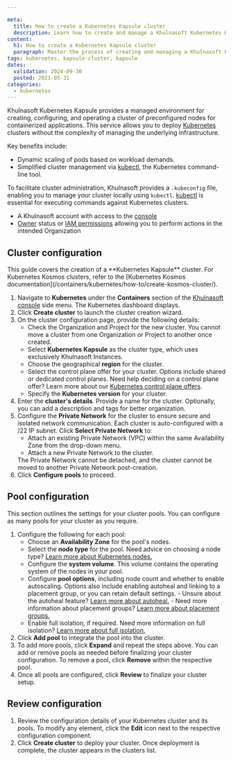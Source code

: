 ```yaml
---

meta:
  title: How to create a Kubernetes Kapsule cluster
  description: Learn how to create and manage a Khulnasoft Kubernetes Kapsule cluster, an advanced managed environment for containerized applications.
content:
  h1: How to create a Kubernetes Kapsule cluster
  paragraph: Master the process of creating and managing a Khulnasoft Kubernetes Kapsule cluster, an advanced managed environment for containerized applications.
tags: kubernetes, kapsule-cluster, kapsule
dates:
  validation: 2024-09-30
  posted: 2021-05-31
categories:
  - kubernetes
---
```


Khulnasoft Kubernetes Kapsule provides a managed environment for creating, configuring, and operating a cluster of preconfigured nodes for containerized applications. This service allows you to deploy [Kubernetes](https://kubernetes.io) clusters without the complexity of managing the underlying infrastructure.

Key benefits include:
  * Dynamic scaling of pods based on workload demands.
  * Simplified cluster management via [kubectl](https://kubernetes.io/docs/reference/kubectl/overview/), the Kubernetes command-line tool.

To facilitate cluster administration, Khulnasoft provides a `.kubeconfig` file, enabling you to manage your cluster locally using `kubectl`. [kubectl](https://kubernetes.io/docs/reference/kubectl/overview/) is essential for executing commands against Kubernetes clusters.

<Macro id="requirements" />

- A Khulnasoft account with access to the [console](https://console.khulnasoft.com)
- [Owner](/identity-and-access-management/iam/concepts/#owner) status or [IAM permissions](/identity-and-access-management/iam/concepts/#permission) allowing you to perform actions in the intended Organization

## Cluster configuration

<Message type="note">
  This guide covers the creation of a **Kubernetes Kapsule** cluster. For Kubernetes Kosmos clusters, refer to the [Kubernetes Kosmos documentation](/containers/kubernetes/how-to/create-kosmos-cluster/).
</Message>

1. Navigate to **Kubernetes** under the **Containers** section of the [Khulnasoft console](https://console.khulnasoft.com/) side menu. The Kubernetes dashboard displays.
2. Click **Create cluster** to launch the cluster creation wizard.
3. On the cluster configuration page, provide the following details:
    * Check the Organization and Project for the new cluster.
        <Message type="important">
          You cannot move a cluster from one Organization or Project to another once created.
        </Message>
    * Select **Kubernetes Kapsule** as the cluster type, which uses exclusively Khulnasoft Instances.
    * Choose the geographical **region** for the cluster.
    * Select the control plane offer for your cluster. Options include shared or dedicated control planes.
        <Message type="tip">
          Need help deciding on a control plane offer? Learn more about our [Kubernetes control plane offers](/containers/kubernetes/reference-content/kubernetes-control-plane-offers/).
        </Message>
    * Specify the **Kubernetes version** for your cluster.
4. Enter the **cluster's details**. Provide a name for the cluster. Optionally, you can add a description and tags for better organization.
5. Configure the **Private Network** for the cluster to ensure secure and isolated network communication. Each cluster is auto-configured with a /22 IP subnet. Click **Select Private Network** to:
    * Attach an existing Private Network (VPC) within the same Availability Zone from the drop-down menu.
    * Attach a new Private Network to the cluster.
    <Message type="important">
      The Private Network cannot be detached, and the cluster cannot be moved to another Private Network post-creation.
    </Message>
6. Click **Configure pools** to proceed.

## Pool configuration

This section outlines the settings for your cluster pools. You can configure as many pools for your cluster as you require.

1. Configure the following for each pool:
    * Choose an **Availability Zone** for the pool's nodes.
    * Select the **node type** for the pool.
        <Message type="tip">
          Need advice on choosing a node type? [Learn more about Kubernetes nodes.](/containers/kubernetes/concepts/#node)
        </Message>
    * Configure the **system volume**. This volume contains the operating system of the nodes in your pool.
    * Configure **pool options**, including node count and whether to enable autoscaling. Options also include enabling autoheal and linking to a placement group, or you can retain default settings.
        <Message type="tip">
          - Unsure about the autoheal feature? [Learn more about autoheal.](/containers/kubernetes/concepts/#autoheal)
          - Need more information about placement groups? [Learn more about placement groups.](/compute/instances/concepts/#placement-groups)
        </Message>
    * Enable full isolation, if required.
        <Message type="tip">
          Need more information on full isolation? [Learn more about full isolation.](/containers/kubernetes/reference-content/secure-cluster-with-private-network/#what-is-the-difference-between-controlled-isolation-and-full-isolation)
        </Message>
2. Click **Add pool** to integrate the pool into the cluster.
3. To add more pools, click **Expand** and repeat the steps above.
    <Message type="tip">
      You can add or remove pools as needed before finalizing your cluster configuration. To remove a pool, click **Remove** within the respective pool.
    </Message>
4. Once all pools are configured, click **Review** to finalize your cluster setup.

## Review configuration

1. Review the configuration details of your Kubernetes cluster and its pools.
    <Message type="tip">
      To modify any element, click the <Icon name="edit" /> **Edit** icon next to the respective configuration component.
    </Message>
2. Click **Create cluster** to deploy your cluster. Once deployment is complete, the cluster appears in the clusters list.
